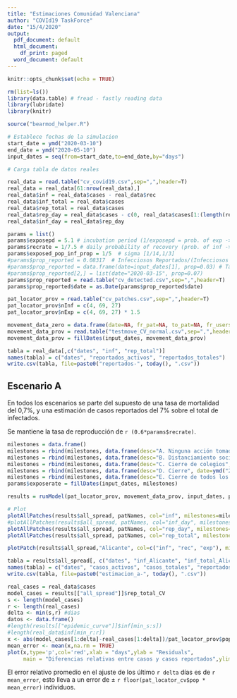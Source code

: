 ```yaml
---
title: "Estimaciones Comunidad Valenciana"
author: "COVId19 TaskForce"
date: "15/4/2020"
output:
  pdf_document: default
  html_document:
    df_print: paged
  word_document: default
---
```


```r
knitr::opts_chunk$set(echo = TRUE)
```


```r
rm(list=ls())
library(data.table) # fread - fastly reading data
library(lubridate)
library(knitr)

source("bearmod_helper.R")

# Establece fechas de la simulacion
start_date = ymd("2020-03-10")
end_date = ymd("2020-05-10")
input_dates = seq(from=start_date,to=end_date,by="days") 

# Carga tabla de datos reales

real_data = read.table("cv_covid19.csv",sep=",",header=T)
real_data = real_data[61:nrow(real_data),]
real_data$inf = real_data$cases - real_data$rec
real_data$inf_total = real_data$cases
real_data$rep_total = real_data$cases
real_data$rep_day = real_data$cases - c(0, real_data$cases[1:(length(real_data$cases)-1)])
real_data$inf_day = real_data$rep_day

params = list()
params$exposepd = 5.1 # incubation period (1/exposepd = prob. of exp -> inf transition) ?????????
params$recrate = 1/7.5 # daily probability of recovery (prob. of inf -> rec transition) gamma [1/14,1/3]
params$exposed_pop_inf_prop = 1/5  # sigma [1/14,1/3]
#params$prop_reported = 0.08317  # Infecciosos Reportados/(Infecciosos Reportados + Infecciosos no reportados)
#params$prop_reported = data.frame(date=input_dates[1], prop=0.03) # Tasa de mortalidad del 0,7%
#params$prop_reported[2,] = list(date="2020-03-15", prop=0.07)
params$prop_reported = read.table("cv_detected.csv",sep=",",header=T)
params$prop_reported$date = as.Date(params$prop_reported$date)

pat_locator_prov = read.table("cv_patches.csv",sep=",",header=T)
pat_locator_prov$nInf = c(4, 69, 27)
pat_locator_prov$nExp = c(4, 69, 27) * 1.5

movement_data_zero = data.frame(date=NA, fr_pat=NA, to_pat=NA, fr_users=NA, movers=NA)
movement_data_prov = read.table("testmove_CV_normal.csv",sep=",",header=T)
movement_data_prov = fillDates(input_dates, movement_data_prov)

tabla = real_data[,c("dates", "inf", "rep_total")]
names(tabla) = c("dates", "reportados_activos", "reportados_totales")
write.csv(tabla, file=paste0("reportados-", today(), ".csv"))
```



## Escenario A

En todos los escenarios se parte del supuesto de una tasa de mortalidad del 0,7%, y una estimación de casos reportados del 7% sobre el total de infectados. 

Se mantiene la tasa de reproducción de `r (0.6*params$recrate)`.

```r
milestones = data.frame()
milestones = rbind(milestones, data.frame(desc="A. Ninguna acción tomada", date=ymd("2020-02-01"), exposerate=4*params$recrate))
milestones = rbind(milestones, data.frame(desc="B. Distanciamiento social", date=ymd("2020-03-09"), exposerate=3*params$recrate))
milestones = rbind(milestones, data.frame(desc="C. Cierre de colegios", date=ymd("2020-03-13"), exposerate=2.75*params$recrate))
milestones = rbind(milestones, data.frame(desc="D. Cierre", date=ymd("2020-03-14"), exposerate=2.25*params$recrate))
milestones = rbind(milestones, data.frame(desc="E. Cierre de todos los sectores no esenciales", date=ymd("2020-03-28"), exposerate=0.6*params$recrate))
params$exposerate = fillDates(input_dates, milestones)

results = runModel(pat_locator_prov, movement_data_prov, input_dates, params, num_runs = 10)

# Plot 
plotAllPatches(results$all_spread, patNames, col="inf", milestones=milestones, real_data=real_data)
#plotAllPatches(results$all_spread, patNames, col="inf_day", milestones=milestones, real_data=real_data)
plotAllPatches(results$all_spread, patNames, col="rep_day", milestones=milestones, real_data=real_data)
plotAllPatches(results$all_spread, patNames, col="rep_total", milestones=milestones, real_data=real_data)

plotPatch(results$all_spread,"Alicante", col=c("inf", "rec", "exp"), milestones = milestones, real_data = real_data, real_data_cols = c("inf", "rep_total"))

tabla = results$all_spread[, c("dates", "inf_Alicante", "inf_total_Alicante", "rep_total_Alicante")]
names(tabla) = c("dates", "casos_activos", "casos_totales", "reportados_totales")
write.csv(tabla, file=paste0("estimacion_a-", today(), ".csv"))
```

```r
real_cases = real_data$cases 
model_cases = results[["all_spread"]]$rep_total_CV 
s <- length(model_cases)
r <- length(real_cases)
delta <- min(s,r) #dias
datos <- data.frame()
#length(results[["epidemic_curve"]]$inf[min_s:s])
#length(real_data$inf[min_r:r])
x <- abs(model_cases[1:delta]-real_cases[1:delta])/pat_locator_prov$pop
mean_error <- mean(x,na.rm = TRUE)
plot(x,type='p',col='red',xlab = "days",ylab = "Residuals", 
     main = "Diferencias relativas entre casos y casos reportados",ylim = c(0,0.002))
```


El error relativo promedio en el ajuste de los último `r delta` días es de `r mean_error`, esto lleva a un error de $\pm$ `r floor(pat_locator_cv$pop * mean_error)` individuos.


